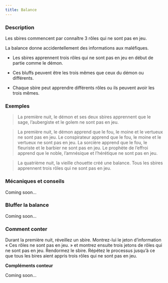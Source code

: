 ```yaml
---
title: Balance
---
```



<Role BALANCE header />

### Description

Les sbires commencent par connaître 3 rôles qui ne sont pas en jeu.

La balance donne accidentellement des informations aux maléfiques.

-   Les sbires apprennent trois rôles qui ne sont pas en jeu en début de partie comme le démon.

-   Ces bluffs peuvent être les trois mêmes que ceux du démon ou différents.

-   Chaque sbire peut apprendre différents rôles ou ils peuvent avoir les trois mêmes.

### Exemples

> La première nuit, le démon et ses deux sbires apprennent que le sage, l’aubergiste et le golem ne sont pas en jeu.

> La première nuit, le démon apprend que le fou, le moine et le vertueux ne sont pas en jeu. Le conspirateur apprend que le fou, le moine et le vertueux ne sont pas en jeu. La sorcière apprend que le fou, le fleuriste et le barbier ne sont pas en jeu. Le prophète de l’effroi apprend que le noble, l’amnésique et l’hérétique ne sont pas en jeu.

> La quatrième nuit, la vieille chouette créé une balance. Tous les sbires apprennent trois rôles qui ne sont pas en jeu.

### Mécaniques et conseils

Coming soon...

### Bluffer la balance

Coming soon...

### Comment conter

Durant la première nuit, réveillez un sbire. Montrez-lui le jeton d’information « Ces rôles ne sont pas en jeu. » et montrez ensuite trois jetons de rôles qui ne sont pas en jeu. Rendormez le sbire. Répétez le processus jusqu’à ce que tous les bires aient appris trois rôles qui ne sont pas en jeu.

**Compléments conteur**

Coming soon...